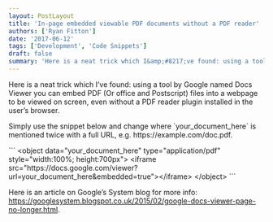 ```yaml
---
layout: PostLayout
title: 'In-page embedded viewable PDF documents without a PDF reader'
authors: ['Ryan Fitton']
date: '2017-06-12'
tags: ['Development', 'Code Snippets']
draft: false
summary: 'Here is a neat trick which I&amp;#8217;ve found: using a tool by Google named Docs Viewer you can embed PDF (Or office and Postscript) files into a webpage to be viewed on screen, even without a PDF reader plugin installed in the user&amp;#8217;s browser. Simply use the snippet below and change where&nbsp;your_document_here is mentioned twice [&amp;hellip;]'
---
```


<p>
  Here is a neat trick which I&#8217;ve found: using a tool by Google named Docs Viewer you can
  embed PDF (Or office and Postscript) files into a webpage to be viewed on screen, even without a
  PDF reader plugin installed in the user&#8217;s browser.
</p>
<p>
  Simply use the snippet below and change where `your_document_here` is mentioned twice with a full URL, e.g. https://example.com/doc.pdf.
</p>
```
    &lt;object data="your_document_here" type="application/pdf" style="width:100%; height:700px"&gt;
    &lt;iframe
    src="https://docs.google.com/viewer?url=your_document_here&amp;embedded=true"&gt;&lt;/iframe&gt;
    &lt;/object&gt;
```
<p>
  Here is an article on Google&#8217;s System blog for more info: <a href="https://googlesystem.blogspot.co.uk/2015/02/google-docs-viewer-page-no-longer.html">https://googlesystem.blogspot.co.uk/2015/02/google-docs-viewer-page-no-longer.html</a>.
</p>
